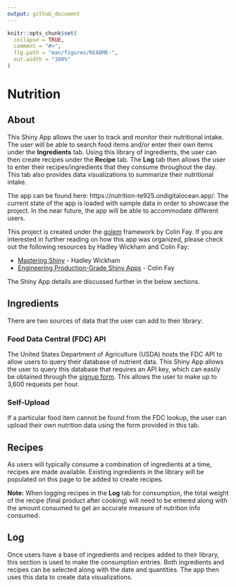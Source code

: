 ```yaml
---
output: github_document
---
```


<!-- README.md is generated from README.Rmd. Please edit that file -->

```r
knitr::opts_chunk$set(
  collapse = TRUE,
  comment = "#>",
  fig.path = "man/figures/README-",
  out.width = "100%"
)
```

# Nutrition

<!-- badges: start -->
<!-- badges: end -->

## About
This Shiny App allows the user to track and monitor their nutritional intake.  The user will be able to search food items and/or enter their own items under the **Ingredients** tab.  Using this library of ingredients, the user can then create recipes under the **Recipe** tab.  The **Log** tab then allows the user to enter their recipes/ingredients that they consume throughout the day.  This tab also provides data visualizations to summarize their nutritional intake.

The app can be found here: https://nutrition-te925.ondigitalocean.app/.  The current state of the app is loaded with sample data in order to showcase the project. In the near future, the app will be able to accommodate different users.

This project is created under the [golem](https://github.com/ThinkR-open/golem) framework by Colin Fay. If you are interested in further reading on how this app was organized, please check out the following resources by Hadley Wickham and Colin Fay:  

  * [Mastering Shiny](https://mastering-shiny.org/index.html) - Hadley Wickham  
  * [Engineering Production-Grade Shiny Apps](https://engineering-shiny.org/index.html) - Colin Fay  
  
The Shiny App details are discussed further in the below sections.


## Ingredients
There are two sources of data that the user can add to their library:

### Food Data Central (FDC) API
The United States Department of Agriculture (USDA) hosts the FDC API to allow users to query their database of nutrient data. This Shiny App allows the user to query this database that requires an API key, which can easily be obtained through the [signup form](https://fdc.nal.usda.gov/api-key-signup.html). This allows the user to make up to 3,600 requests per hour.

    
### Self-Upload
If a particular food item cannot be found from the FDC lookup, the user can upload their own nutrition data using the form provided in this tab.


## Recipes
As users will typically consume a combination of ingredients at a time, recipes are made available.  Existing ingredients in the library will be populated on this page to be added to create recipes.

**Note:** When logging recipes in the **Log** tab for consumption, the total weight of the recipe (final product after cooking) will need to be entered along with the amount consumed to get an accurate measure of nutrition info consumed.

## Log
Once users have a base of ingredients and recipes added to their library, this section is used to make the consumption entries.  Both ingredients and recipes can be selected along with the date and quantities.  The app then uses this data to create data visualizations.


  


  
  
